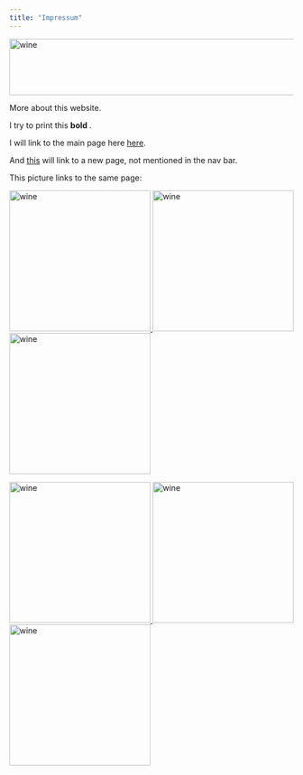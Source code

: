 ```yaml
---
title: "Impressum"
---
```


<img border="0" alt="wine" src="instagram.png" width="800" height="100">

More about this website.

I try to print this <b> bold </b>.

I will link to the main page here <a href="index.html">here</a>.

And <a href="newpage.html">this</a> will link to a new page, not mentioned in the nav bar.

This picture links to the same page:

<a href="newpage.html"><img border="0" alt="wine" src="wine.jpg" width="250" height="250"> <a href="newpage.html"><img border="0" alt="wine" src="wine.jpg" width="250" height="250"> <a href="newpage.html"><img border="0" alt="wine" src="wine.jpg" width="250" height="250">

<a href="newpage.html"><img border="0" alt="wine" src="wine.jpg" width="250" height="250"> <a href="newpage.html"><img border="0" alt="wine" src="wine.jpg" width="250" height="250"> <a href="newpage.html"><img border="0" alt="wine" src="wine.jpg" width="250" height="250">